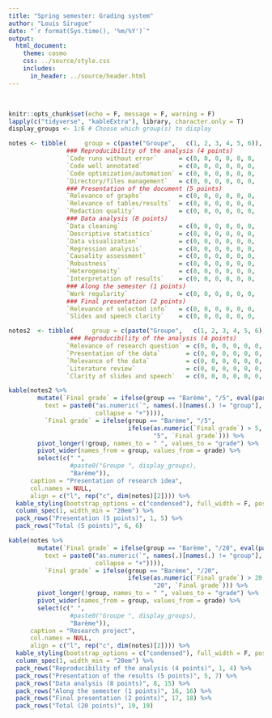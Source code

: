 ---
title: "Spring semester: Grading system"
author: "Louis Sirugue"
date: "`r format(Sys.time(), '%m/%Y')`"
output: 
  html_document:
    theme: cosmo
    css: ../source/style.css
    includes:
      in_header: ../source/header.html
---

<style type="text/css">
.main-container {
  max-width: 20cm;
  min-width: 20cm;
  margin-left: auto;
  margin-right: auto;
}
</style>

<br>

```{r setup, include = F}
knitr::opts_chunk$set(echo = F, message = F, warning = F)
lapply(c("tidyverse", "kableExtra"), library, character.only = T)
display_groups <- 1:6 # Choose which group(s) to display
```


```{r data_notes}
notes <- tibble(     group = c(paste("Groupe",   c(1, 2, 3, 4, 5, 6)), "Barème"), 
                ### Reproducibility of the analysis (4 points) 
                `Code runs without error`      = c(0, 0, 0, 0, 0, 0,   "/1"),
                `Code well annotated`          = c(0, 0, 0, 0, 0, 0,   "/1"),
                `Code optimization/automation` = c(0, 0, 0, 0, 0, 0,   "/1"),
                `Directory/files management`   = c(0, 0, 0, 0, 0, 0,   "/1"),
                ### Presentation of the document (5 points) 
                `Relevance of graphs`          = c(0, 0, 0, 0, 0, 0,   "/2"),
                `Relevance of tables/results`  = c(0, 0, 0, 0, 0, 0,   "/2"),
                `Redaction quality`            = c(0, 0, 0, 0, 0, 0,   "/1"),
                ### Data analysis (8 points)  
                `Data cleaning`                = c(0, 0, 0, 0, 0, 0,   "/1"),
                `Descriptive statistics`       = c(0, 0, 0, 0, 0, 0,   "/1"),
                `Data visualization`           = c(0, 0, 0, 0, 0, 0,   "/1"),
                `Regression analysis`          = c(0, 0, 0, 0, 0, 0,   "/1"),
                `Causality assessment`         = c(0, 0, 0, 0, 0, 0,   "/1"),
                `Robustness`                   = c(0, 0, 0, 0, 0, 0,   "/1"),
                `Heterogeneity`                = c(0, 0, 0, 0, 0, 0,   "/1"),
                `Interpretation of results`    = c(0, 0, 0, 0, 0, 0,   "/1"),
                ### Along the semester (1 points)
                `Work regularity`              = c(0, 0, 0, 0, 0, 0,   "/1"),
                ### Final presentation (2 points)
                `Relevance of selected info`   = c(0, 0, 0, 0, 0, 0,   "/1"),
                `Slides and speech clarity`    = c(0, 0, 0, 0, 0, 0,   "/1")) 

notes2  <- tibble(     group = c(paste("Groupe",   c(1, 2, 3, 4, 5, 6)), "Barème"), 
                 ### Reproducibility of the analysis (4 points) 
                `Relevance of research question` = c(0, 0, 0, 0, 0, 0,   "/1"),
                `Presentation of the data`       = c(0, 0, 0, 0, 0, 0,   "/1"),
                `Relevance of the data`          = c(0, 0, 0, 0, 0, 0,   "/1"),
                `Literature review`              = c(0, 0, 0, 0, 0, 0,   "/1"),
                `Clarity of slides and speech`   = c(0, 0, 0, 0, 0, 0,   "/1")) 
```

```{r table_notes}
kable(notes2 %>%
        mutate(`Final grade` = ifelse(group == "Barème", "/5", eval(parse(
          text = paste0("as.numeric(`", names(.)[names(.) != "group"], "`)", 
                        collapse = "+")))),
          `Final grade` = ifelse(group == "Barème", "/5", 
                                 ifelse(as.numeric(`Final grade`) > 5, 
                                        "5", `Final grade`))) %>%
        pivot_longer(!group, names_to = " ", values_to = "grade") %>%
        pivot_wider(names_from = group, values_from = grade) %>% 
        select(c(" ", 
                 #paste0("Groupe ", display_groups), 
                 "Barème")), 
      caption = "Presentation of research idea",
      col.names = NULL,
      align = c("l", rep("c", dim(notes)[2]))) %>%
  kable_styling(bootstrap_options = c("condensed"), full_width = F, position = "float_left") %>%
  column_spec(1, width_min = "20em") %>%
  pack_rows("Presentation (5 points)", 1, 5) %>%
  pack_rows("Total (5 points)", 6, 6) 

kable(notes %>%
        mutate(`Final grade` = ifelse(group == "Barème", "/20", eval(parse(
          text = paste0("as.numeric(`", names(.)[names(.) != "group"], "`)", 
                        collapse = "+")))),
          `Final grade` = ifelse(group == "Barème", "/20", 
                                 ifelse(as.numeric(`Final grade`) > 20, 
                                        "20", `Final grade`))) %>%
        pivot_longer(!group, names_to = " ", values_to = "grade") %>%
        pivot_wider(names_from = group, values_from = grade) %>% 
        select(c(" ", 
                 #paste0("Groupe ", display_groups), 
                 "Barème")), 
      caption = "Research project",
      col.names = NULL,
      align = c("l", rep("c", dim(notes)[2]))) %>%
  kable_styling(bootstrap_options = c("condensed"), full_width = F, position = "float_right") %>%
  column_spec(1, width_min = "20em") %>%
  pack_rows("Reproducibility of the analysis (4 points)", 1, 4) %>%
  pack_rows("Presentation of the results (5 points)", 5, 7) %>%
  pack_rows("Data analysis (8 points)", 8, 15) %>%
  pack_rows("Along the semester (1 points)", 16, 16) %>%
  pack_rows("Final presentation (2 points)", 17, 18) %>%
  pack_rows("Total (20 points)", 19, 19) 
```

<br><br><br><br><br><br><br><br><br><br><br><br><br><br><br><br><br><br>
<br><br><br><br><br><br><br><br><br><br><br><br><br><br><br><br><br><br>
